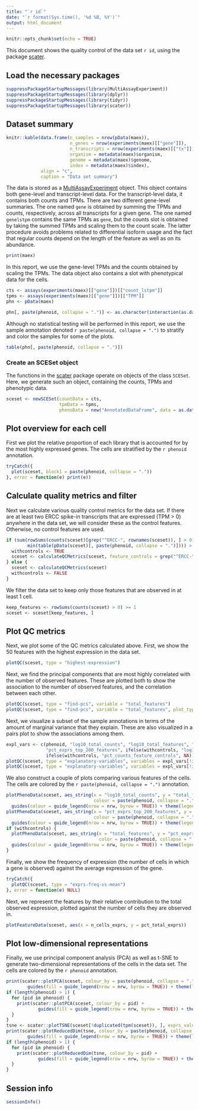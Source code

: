 ```yaml
---
title: "`r id`"
date: "`r format(Sys.time(), '%d %B, %Y')`"
output: html_document
---
```


```r
knitr::opts_chunk$set(echo = TRUE)
```

This document shows the quality control of the data set `r id`, using the
package
[scater](https://www.bioconductor.org/packages/release/bioc/html/scater.html).

## Load the necessary packages

```r
suppressPackageStartupMessages(library(MultiAssayExperiment))
suppressPackageStartupMessages(library(dplyr))
suppressPackageStartupMessages(library(tidyr))
suppressPackageStartupMessages(library(scater))
```

## Dataset summary

```r
knitr::kable(data.frame(n_samples = nrow(pData(maex)), 
                        n_genes = nrow(experiments(maex)[["gene"]]),
                        n_transcripts = nrow(experiments(maex)[["tx"]]),
                        organism = metadata(maex)$organism,
                        genome = metadata(maex)$genome,
                        index = metadata(maex)$index),
             align = "c",
             caption = "Data set summary")
```


The data is stored as a
[MultiAssayExperiment](https://bioconductor.org/packages/devel/bioc/html/MultiAssayExperiment.html)
object. This object contains both gene-level and transcript-level data. For the
transcript-level data, it contains both counts and TPMs. There are two different
gene-level summaries. The one named `gene` is obtained by summing the TPMs and
counts, respectively, across all transcripts for a given gene. The one named
`genelstpm` contains the same TPMs as `gene`, but the counts slot is obtained by
taking the summed TPMs and scaling them to the count scale. The latter procedure
avoids problems related to differential isoform usage and the fact that regular
counts depend on the length of the feature as well as on its abundance.

```r
print(maex)
```

In this report, we use the gene-level TPMs and the counts obtained by scaling 
the TPMs. The data object also contains a slot with phenotypical data for the
cells.

```r
cts <- assays(experiments(maex)[["gene"]])[["count_lstpm"]]
tpms <- assays(experiments(maex)[["gene"]])[["TPM"]]
phn <- pData(maex)

phn[, paste(phenoid, collapse = ".")] <- as.character(interaction(as.data.frame(phn[, phenoid])))
```

Although no statistical testing will be performed in this report, we use the 
sample annotation denoted ``r paste(phenoid, collapse = ".")`` to stratify and
color the samples for some of the plots.

```r
table(phn[, paste(phenoid, collapse = ".")])
```


### Create an SCESet object

The functions in the
[scater](https://www.bioconductor.org/packages/release/bioc/html/scater.html)
package operate on objects of the class `SCESet`. Here, we generate such an
object, containing the counts, TPMs and phenotypic data.

```r
sceset <- newSCESet(countData = cts, 
                    tpmData = tpms,
                    phenoData = new("AnnotatedDataFrame", data = as.data.frame(phn)))
```

## Plot overview for each cell

First we plot the relative proportion of each library that is accounted for by
the most highly expressed genes. The cells are stratified by the ``r phenoid``
annotation.

```r
tryCatch({
  plot(sceset, block1 = paste(phenoid, collapse = "."))
}, error = function(e) print(e))
```

## Calculate quality metrics and filter

Next we calculate various quality control metrics for the data set. If there are
at least two ERCC spike-in transcripts that are expressed (TPM > 0) anywhere in
the data set, we will consider these as the control features. Otherwise, no
control features are used.

```r
if (sum(rowSums(counts(sceset)[grep("^ERCC-", rownames(sceset)), ] > 0) > 
        min(table(pData(sceset)[, paste(phenoid, collapse = ".")]))) > 1) {
  withcontrols <- TRUE
  sceset <- calculateQCMetrics(sceset, feature_controls = grep("^ERCC-", rownames(sceset)))
} else {
  sceset <- calculateQCMetrics(sceset)
  withcontrols <- FALSE
}
```

We filter the data set to keep only those features that are observed in at least 1 cell. 

```r
keep_features <- rowSums(counts(sceset) > 0) >= 1
sceset <- sceset[keep_features, ]
```

## Plot QC metrics

Next, we plot some of the QC metrics calculated above. First, we show the 50
features with the highest expression in the data set.

```r
plotQC(sceset, type = "highest-expression")
```

Next, we find the principal components that are most highly correlated with the 
number of observed features. These are plotted both to show the association to
the number of observed features, and the correlation between each other.

```r
plotQC(sceset, type = "find-pcs", variable = "total_features")
plotQC(sceset, type = "find-pcs", variable = "total_features", plot_type = "pairs-pcs")
```

Next, we visualize a subset of the sample annotations in terms of the amount of
marginal variance that they explain. These are also visualized in a pairs plot
to show the associations among them.

```r
expl_vars <- c(phenoid, "log10_total_counts", "log10_total_features", "pct_dropout",
               "pct_exprs_top_200_features", ifelse(withcontrols, "log10_counts_feature_controls", NA),
               ifelse(withcontrols, "pct_counts_feature_controls", NA))
plotQC(sceset, type = "explanatory-variables", variables = expl_vars[!is.na(expl_vars)])
plotQC(sceset, type = "explanatory-variables", variables = expl_vars[!is.na(expl_vars)], method = "pairs")
```

We also construct a couple of plots comparing various features of the cells. The
cells are colored by the ``r paste(phenoid, collapse = ".")`` annotation.

```r
plotPhenoData(sceset, aes_string(x = "log10_total_counts", y = "total_features",
                                 colour = paste(phenoid, collapse = "."))) + 
  guides(colour = guide_legend(nrow = nrw, byrow = TRUE)) + theme(legend.position = lps)
plotPhenoData(sceset, aes_string(x = "pct_exprs_top_200_features", y = "total_features", 
                                 colour = paste(phenoid, collapse = "."))) + 
  guides(colour = guide_legend(nrow = nrw, byrow = TRUE)) + theme(legend.position = lps)
if (withcontrols) {
  plotPhenoData(sceset, aes_string(x = "total_features", y = "pct_exprs_feature_controls", 
                                   color = paste(phenoid, collapse = "."))) + 
  guides(colour = guide_legend(nrow = nrw, byrow = TRUE)) + theme(legend.position = lps)
}
```

Finally, we show the frequency of expression (the number of cells in which a
gene is observed) against the average expression of the gene.

```r
tryCatch({
  plotQC(sceset, type = "exprs-freq-vs-mean")
}, error = function(e) NULL)
```

Next, we represent the features by their relative contribution to the total
observed expression, plotted against the number of cells they are observed in.

```r
plotFeatureData(sceset, aes(x = n_cells_exprs, y = pct_total_exprs))
```


## Plot low-dimensional representations

Finally, we use principal component analysis (PCA) as well as t-SNE to generate
two-dimensional representations of the cells in the data set. The cells are
colored by the ``r phenoid`` annotation.

```r
print(scater::plotPCA(sceset, colour_by = paste(phenoid, collapse = ".")) + 
        guides(fill = guide_legend(nrow = nrw, byrow = TRUE)) + theme(legend.position = lps))
if (length(phenoid) > 1) {
  for (pid in phenoid) {
    print(scater::plotPCA(sceset, colour_by = pid) + 
            guides(fill = guide_legend(nrow = nrw, byrow = TRUE)) + theme(legend.position = lps))
  }
}
tsne <- scater::plotTSNE(sceset[!duplicated(tpm(sceset)), ], exprs_values = "tpm", return_SCESet = TRUE)
print(scater::plotReducedDim(tsne, colour_by = paste(phenoid, collapse = ".")) + 
        guides(fill = guide_legend(nrow = nrw, byrow = TRUE)) + theme(legend.position = lps))
if (length(phenoid) > 1) {
  for (pid in phenoid) {
    print(scater::plotReducedDim(tsne, colour_by = pid) + 
            guides(fill = guide_legend(nrow = nrw, byrow = TRUE)) + theme(legend.position = lps))
  }
}
```

## Session info

```r
sessionInfo()
```

